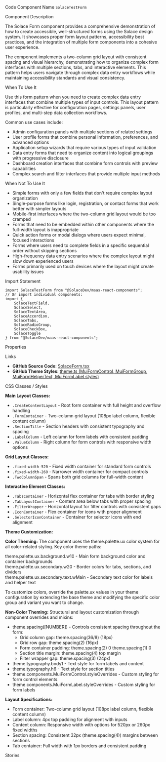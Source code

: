 
<Meta of={SolaceFormStories} />

<Title>Solace Form</Title>

<Description of={SolaceFormStories} />

<Subtitle>Code Component Name</Subtitle>
`SolaceTestForm`

<Subtitle>Component Description</Subtitle>

The Solace Form component provides a comprehensive demonstration of how to create accessible, well-structured forms using the Solace design system. It showcases proper form layout patterns, accessibility best practices, and the integration of multiple form components into a cohesive user experience.

The component implements a two-column grid layout with consistent spacing and visual hierarchy, demonstrating how to organize complex form interfaces with multiple sections, tabs, and interactive elements. This pattern helps users navigate through complex data entry workflows while maintaining accessibility standards and visual consistency.

<Subtitle>When To Use It</Subtitle>

Use this form pattern when you need to create complex data entry interfaces that combine multiple types of input controls. This layout pattern is particularly effective for configuration pages, settings panels, user profiles, and multi-step data collection workflows.

Common use cases include:

- Admin configuration panels with multiple sections of related settings
- User profile forms that combine personal information, preferences, and advanced options
- Application setup wizards that require various types of input validation
- Data entry forms that need to organize content into logical groupings with progressive disclosure
- Dashboard creation interfaces that combine form controls with preview capabilities
- Complex search and filter interfaces that provide multiple input methods

<Subtitle>When Not To Use It</Subtitle>

- Simple forms with only a few fields that don't require complex layout organization
- Single-purpose forms like login, registration, or contact forms that work better with simpler layouts
- Mobile-first interfaces where the two-column grid layout would be too cramped
- Forms that need to be embedded within other components where the full-width layout is inappropriate
- Quick action forms or modal dialogs where users expect minimal, focused interactions
- Forms where users need to complete fields in a specific sequential order without skipping sections
- High-frequency data entry scenarios where the complex layout might slow down experienced users
- Forms primarily used on touch devices where the layout might create usability issues

<Subtitle>Import Statement</Subtitle>

```tsx
import SolaceTestForm from "@SolaceDev/maas-react-components";
// Or import individual components:
import {
	SolaceTextField,
	SolaceSelect,
	SolaceTextArea,
	SolaceAccordion,
	SolaceTabs,
	SolaceRadioGroup,
	SolaceCheckBox,
	SolaceToggle
} from "@SolaceDev/maas-react-components";
```

<Subtitle>Properties</Subtitle>

<ArgTypes of={SolaceFormStories} />

<Subtitle>Links</Subtitle>

- **GitHub Source Code**: [SolaceForm.tsx](https://github.com/SolaceDev/maas-react-components/blob/main/src/components/SolaceForm.tsx)
- **GitHub Theme Styles**: <a href="https://github.com/SolaceDev/maas-react-components/blob/main/src/resources/theme.ts#:~:text=MuiFormControl%3A%20%7B" target="_blank">theme.ts (MuiFormControl, MuiFormGroup, MuiFormHelperText, MuiFormLabel styles)</a>

<Subtitle>CSS Classes / Styles</Subtitle>

**Main Layout Classes:**

- `.CreateContentLayout` - Root form container with full height and overflow handling
- `.FormContainer` - Two-column grid layout (108px label column, flexible content column)
- `.SectionTitle` - Section headers with consistent typography and spacing
- `.LabelColumn` - Left column for form labels with consistent padding
- `.ValueColumn` - Right column for form controls with responsive width options

**Grid Layout Classes:**

- `.fixed-width-520` - Fixed width container for standard form controls
- `.fixed-width-260` - Narrower width container for compact controls
- `.TwoColumnSpan` - Spans both grid columns for full-width content

**Interactive Element Classes:**

- `.TabsContainer` - Horizontal flex container for tabs with border styling
- `.TabLayoutContainer` - Content area below tabs with proper spacing
- `.FilterWrapper` - Horizontal layout for filter controls with consistent gaps
- `.IconContainer` - Flex container for icons with proper alignment
- `.SelectorIconContainer` - Container for selector icons with end alignment

**Theme Customization:**

**Color Theming:**
The component uses the theme.palette.ux color system for all color-related styling. Key color theme paths:

<div style={{ display: "flex", alignItems: "center", margin: "8px 0" }}>
	<div
		style={{
			width: "16px",
			height: "16px",
			backgroundColor: "#F5F5F5",
			border: "1px solid rgba(0,0,0,0.2)",
			borderRadius: "3px",
			marginRight: "8px"
		}}
	></div>
	<span>theme.palette.ux.background.w10 - Main form background color and container backgrounds</span>
</div>
<div style={{ display: "flex", alignItems: "center", margin: "8px 0" }}>
	<div
		style={{
			width: "16px",
			height: "16px",
			backgroundColor: "#E0E0E0",
			border: "1px solid rgba(0,0,0,0.2)",
			borderRadius: "3px",
			marginRight: "8px"
		}}
	></div>
	<span>theme.palette.ux.secondary.w20 - Border colors for tabs, sections, and dividers</span>
</div>
<div style={{ display: "flex", alignItems: "center", margin: "8px 0" }}>
	<div
		style={{
			width: "16px",
			height: "16px",
			backgroundColor: "#666666",
			border: "1px solid rgba(0,0,0,0.2)",
			borderRadius: "3px",
			marginRight: "8px"
		}}
	></div>
	<span>theme.palette.ux.secondary.text.wMain - Secondary text color for labels and helper text</span>
</div>

To customize colors, override the palette.ux values in your theme configuration by extending the base theme and modifying the specific color group and variant you want to change.

**Non-Color Theming:**
Structural and layout customization through component overrides and mixins:

- theme.spacing([NUMBER]) - Controls consistent spacing throughout the form:
  - Grid column gap: theme.spacing(36/8) (18px)
  - Grid row gap: theme.spacing(2) (16px)
  - Form container padding: theme.spacing(2) 0 theme.spacing(1) 0
  - Section title margin: theme.spacing(4) top margin
  - Filter wrapper gap: theme.spacing(3) (24px)
- theme.typography.body1 - Text style for form labels and content
- theme.typography.h6 - Text style for section titles
- theme.components.MuiFormControl.styleOverrides - Custom styling for form control elements
- theme.components.MuiFormLabel.styleOverrides - Custom styling for form labels

**Layout Specifications:**

- Form container: Two-column grid layout (108px label column, flexible content column)
- Label column: 4px top padding for alignment with inputs
- Content column: Responsive width with options for 520px or 260px fixed widths
- Section spacing: Consistent 32px (theme.spacing(4)) margins between sections
- Tab container: Full width with 1px borders and consistent padding

<Subtitle>Stories</Subtitle>

<CustomStories />

